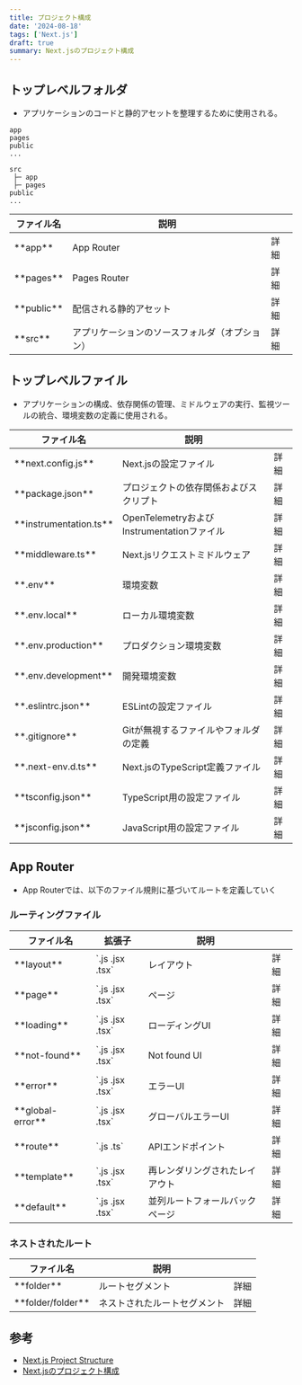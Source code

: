 ```yaml
---
title: プロジェクト構成
date: '2024-08-18'
tags: ['Next.js']
draft: true
summary: Next.jsのプロジェクト構成
---
```


## トップレベルフォルダ

- アプリケーションのコードと静的アセットを整理するために使用される。

```
app
pages
public
...
```

```
src
 ├─ app
 ├─ pages
public
...
```

<div class="w-full overflow-x-auto">
  <table style={{ margin: '0 0' }}>
    <thead>
      <tr>
        <th style={{ textAlign: 'left', width: '20%' }}>ファイル名</th>
        <th style={{ textAlign: 'left', width: '60%' }}>説明</th>
        <th style={{ textAlign: 'right', width: '20%' }}></th>
      </tr>
    </thead>
    <tbody>
      <tr>
        <td style={{ textAlign: 'left' }}>**app**</td>
        <td style={{ textAlign: 'left' }}>App Router</td>
        <td style={{ textAlign: 'center' }}>詳細</td>
      </tr>
      <tr>
        <td style={{ textAlign: 'left' }}>**pages**</td>
        <td style={{ textAlign: 'left' }}>Pages Router</td>
        <td style={{ textAlign: 'center' }}>詳細</td>
      </tr>
      <tr>
        <td style={{ textAlign: 'left' }}>**public**</td>
        <td style={{ textAlign: 'left' }}>配信される静的アセット</td>
        <td style={{ textAlign: 'center' }}>詳細</td>
      </tr>
      <tr>
        <td style={{ textAlign: 'left' }}>**src**</td>
        <td style={{ textAlign: 'left' }}>アプリケーションのソースフォルダ（オプション）</td>
        <td style={{ textAlign: 'center' }}>詳細</td>
      </tr>
    </tbody>
  </table>
</div>

## トップレベルファイル

- アプリケーションの構成、依存関係の管理、ミドルウェアの実行、監視ツールの統合、環境変数の定義に使用される。

<div class="w-full overflow-x-auto">
  <table style={{ margin: '0 0' }}>
    <thead>
      <tr>
        <th style={{ textAlign: 'left', width: '20%' }}>ファイル名</th>
        <th style={{ textAlign: 'left', width: '60%' }}>説明</th>
        <th style={{ textAlign: 'right', width: '20%' }}></th>
      </tr>
    </thead>
    <tbody>
      <tr>
        <td style={{ textAlign: 'left' }}>**next.config.js**</td>
        <td style={{ textAlign: 'left' }}>Next.jsの設定ファイル</td>
        <td style={{ textAlign: 'center' }}>詳細</td>
      </tr>
      <tr>
        <td style={{ textAlign: 'left' }}>**package.json**</td>
        <td style={{ textAlign: 'left' }}>プロジェクトの依存関係およびスクリプト</td>
        <td style={{ textAlign: 'center' }}>詳細</td>
      </tr>
      <tr>
        <td style={{ textAlign: 'left' }}>**instrumentation.ts**</td>
        <td style={{ textAlign: 'left' }}>OpenTelemetryおよびInstrumentationファイル</td>
        <td style={{ textAlign: 'center' }}>詳細</td>
      </tr>
      <tr>
        <td style={{ textAlign: 'left' }}>**middleware.ts**</td>
        <td style={{ textAlign: 'left' }}>Next.jsリクエストミドルウェア</td>
        <td style={{ textAlign: 'center' }}>詳細</td>
      </tr>
      <tr>
        <td style={{ textAlign: 'left' }}>**.env**</td>
        <td style={{ textAlign: 'left' }}>環境変数</td>
        <td style={{ textAlign: 'center' }}>詳細</td>
      </tr>
      <tr>
        <td style={{ textAlign: 'left' }}>**.env.local**</td>
        <td style={{ textAlign: 'left' }}>ローカル環境変数</td>
        <td style={{ textAlign: 'center' }}>詳細</td>
      </tr>
      <tr>
        <td style={{ textAlign: 'left' }}>**.env.production**</td>
        <td style={{ textAlign: 'left' }}>プロダクション環境変数</td>
        <td style={{ textAlign: 'center' }}>詳細</td>
      </tr>
      <tr>
        <td style={{ textAlign: 'left' }}>**.env.development**</td>
        <td style={{ textAlign: 'left' }}>開発環境変数</td>
        <td style={{ textAlign: 'center' }}>詳細</td>
      </tr>
      <tr>
        <td style={{ textAlign: 'left' }}>**.eslintrc.json**</td>
        <td style={{ textAlign: 'left' }}>ESLintの設定ファイル</td>
        <td style={{ textAlign: 'center' }}>詳細</td>
      </tr>
      <tr>
        <td style={{ textAlign: 'left' }}>**.gitignore**</td>
        <td style={{ textAlign: 'left' }}>Gitが無視するファイルやフォルダの定義</td>
        <td style={{ textAlign: 'center' }}>詳細</td>
      </tr>
      <tr>
        <td style={{ textAlign: 'left' }}>**.next-env.d.ts**</td>
        <td style={{ textAlign: 'left' }}>Next.jsのTypeScript定義ファイル</td>
        <td style={{ textAlign: 'center' }}>詳細</td>
      </tr>
      <tr>
        <td style={{ textAlign: 'left' }}>**tsconfig.json**</td>
        <td style={{ textAlign: 'left' }}>TypeScript用の設定ファイル</td>
        <td style={{ textAlign: 'center' }}>詳細</td>
      </tr>
      <tr>
        <td style={{ textAlign: 'left' }}>**jsconfig.json**</td>
        <td style={{ textAlign: 'left' }}>JavaScript用の設定ファイル</td>
        <td style={{ textAlign: 'center' }}>詳細</td>
      </tr>
    </tbody>
  </table>
</div>

## App Router

- App Routerでは、以下のファイル規則に基づいてルートを定義していく

### ルーティングファイル

<div class="w-full overflow-x-auto">
  <table style={{ margin: '0 0' }}>
    <thead>
      <tr>
        <th style={{ textAlign: 'left', width: '20%' }}>ファイル名</th>
        <th style={{ textAlign: 'left', width: '20%' }}>拡張子</th>
        <th style={{ textAlign: 'left', width: '45%' }}>説明</th>
        <th style={{ textAlign: 'right', width: '15%' }}></th>
      </tr>
    </thead>
    <tbody>
      <tr>
        <td style={{ textAlign: 'left' }}>**layout**</td>
        <td style={{ textAlign: 'left' }}>`.js .jsx .tsx`</td>
        <td style={{ textAlign: 'left' }}>レイアウト</td>
        <td style={{ textAlign: 'center' }}>詳細</td>
      </tr>
      <tr>
        <td style={{ textAlign: 'left' }}>**page**</td>
        <td style={{ textAlign: 'left' }}>`.js .jsx .tsx`</td>
        <td style={{ textAlign: 'left' }}>ページ</td>
        <td style={{ textAlign: 'center' }}>詳細</td>
      </tr>
      <tr>
        <td style={{ textAlign: 'left' }}>**loading**</td>
        <td style={{ textAlign: 'left' }}>`.js .jsx .tsx`</td>
        <td style={{ textAlign: 'left' }}>ローディングUI</td>
        <td style={{ textAlign: 'center' }}>詳細</td>
      </tr>
      <tr>
        <td style={{ textAlign: 'left' }}>**not-found**</td>
        <td style={{ textAlign: 'left' }}>`.js .jsx .tsx`</td>
        <td style={{ textAlign: 'left' }}>Not found UI</td>
        <td style={{ textAlign: 'center' }}>詳細</td>
      </tr>
      <tr>
        <td style={{ textAlign: 'left' }}>**error**</td>
        <td style={{ textAlign: 'left' }}>`.js .jsx .tsx`</td>
        <td style={{ textAlign: 'left' }}>エラーUI</td>
        <td style={{ textAlign: 'center' }}>詳細</td>
      </tr>
      <tr>
        <td style={{ textAlign: 'left' }}>**global-error**</td>
        <td style={{ textAlign: 'left' }}>`.js .jsx .tsx`</td>
        <td style={{ textAlign: 'left' }}>グローバルエラーUI</td>
        <td style={{ textAlign: 'center' }}>詳細</td>
      </tr>
      <tr>
        <td style={{ textAlign: 'left' }}>**route**</td>
        <td style={{ textAlign: 'left' }}>`.js .ts`</td>
        <td style={{ textAlign: 'left' }}>APIエンドポイント</td>
        <td style={{ textAlign: 'center' }}>詳細</td>
      </tr>
      <tr>
        <td style={{ textAlign: 'left' }}>**template**</td>
        <td style={{ textAlign: 'left' }}>`.js .jsx .tsx`</td>
        <td style={{ textAlign: 'left' }}>再レンダリングされたレイアウト</td>
        <td style={{ textAlign: 'center' }}>詳細</td>
      </tr>
      <tr>
        <td style={{ textAlign: 'left' }}>**default**</td>
        <td style={{ textAlign: 'left' }}>`.js .jsx .tsx`</td>
        <td style={{ textAlign: 'left' }}>並列ルートフォールバックページ</td>
        <td style={{ textAlign: 'center' }}>詳細</td>
      </tr>
    </tbody>
  </table>
</div>

### ネストされたルート

<div class="w-full overflow-x-auto">
  <table style={{ margin: '0 0' }}>
    <thead>
      <tr>
        <th style={{ textAlign: 'left', width: '20%' }}>ファイル名</th>
        <th style={{ textAlign: 'left', width: '45%' }}>説明</th>
        <th style={{ textAlign: 'right', width: '15%' }}></th>
      </tr>
    </thead>
    <tbody>
      <tr>
        <td style={{ textAlign: 'left' }}>**folder**</td>
        <td style={{ textAlign: 'left' }}>ルートセグメント</td>
        <td style={{ textAlign: 'center' }}>詳細</td>
      </tr>
      <tr>
        <td style={{ textAlign: 'left' }}>**folder/folder**</td>
        <td style={{ textAlign: 'left' }}>ネストされたルートセグメント</td>
        <td style={{ textAlign: 'center' }}>詳細</td>
      </tr>
    </tbody>
  </table>
</div>

## 参考

- [Next.js Project Structure](https://nextjs.org/docs/getting-started/project-structure)
- [Next.jsのプロジェクト構成](https://ja.next-community-docs.dev/docs/app-router/getting-started/project-structure)
